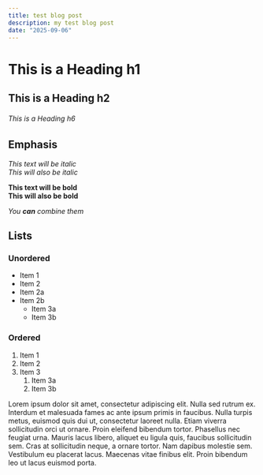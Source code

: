 ```yaml
---
title: test blog post
description: my test blog post
date: "2025-09-06"
---
```



# This is a Heading h1
## This is a Heading h2
###### This is a Heading h6

## Emphasis

*This text will be italic*  
_This will also be italic_

**This text will be bold**  
__This will also be bold__

_You **can** combine them_

## Lists

### Unordered

* Item 1
* Item 2
* Item 2a
* Item 2b
    * Item 3a
    * Item 3b

### Ordered

1. Item 1
2. Item 2
3. Item 3
    1. Item 3a
    2. Item 3b


Lorem ipsum dolor sit amet, consectetur adipiscing elit. Nulla sed rutrum ex. Interdum et malesuada fames ac ante ipsum primis in faucibus. Nulla turpis metus, euismod quis dui ut, consectetur laoreet nulla. Etiam viverra sollicitudin orci ut ornare. Proin eleifend bibendum tortor. Phasellus nec feugiat urna. Mauris lacus libero, aliquet eu ligula quis, faucibus sollicitudin sem. Cras at sollicitudin neque, a ornare tortor. Nam dapibus molestie sem. Vestibulum eu placerat lacus. Maecenas vitae finibus elit. Proin bibendum leo ut lacus euismod porta.
